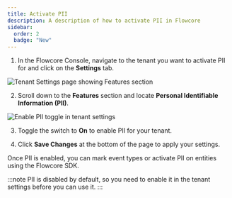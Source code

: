 ```yaml
---
title: Activate PII
description: A description of how to activate PII in Flowcore
sidebar:
  order: 2
  badge: "New"
---
```



1. In the Flowcore Console, navigate to the tenant you want to activate PII for and click on the **Settings** tab.
<Image src={TenantSettingsImage} alt="Tenant Settings page showing Features section" />

2. Scroll down to the **Features** section and locate **Personal Identifiable Information (PII)**.
<Image src={TenantEnablePIIImage} alt="Enable PII toggle in tenant settings" />

3. Toggle the switch to **On** to enable PII for your tenant.

4. Click **Save Changes** at the bottom of the page to apply your settings.

Once PII is enabled, you can mark event types or activate PII on entities using the Flowcore SDK.

:::note
  PII is disabled by default, so you need to enable it in the tenant settings before you can use it.
:::
